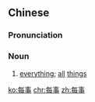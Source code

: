 ==Chinese==
{{zh-forms}}

===Pronunciation===
{{zh-pron
|m=měishì
|cat=n
}}

===Noun===
{{zh-noun}}

# [[everything]]; [[all]] [[thing]]s

[[ko:每事]]
[[chr:每事]]
[[zh:每事]]